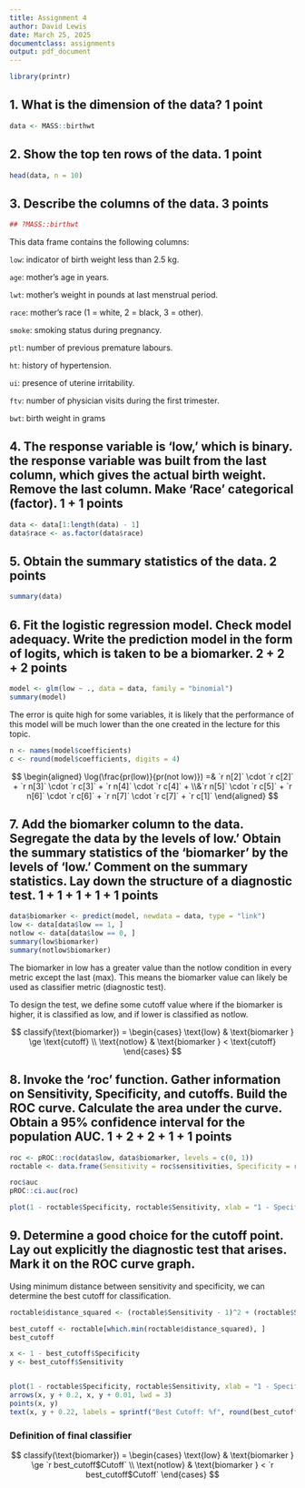 ```yaml
---
title: Assignment 4
author: David Lewis
date: March 25, 2025 
documentclass: assignments
output: pdf_document
---
```


```r
library(printr)
```

## 1. What is the dimension of the data? 1 point
```r
data <- MASS::birthwt
```

## 2. Show the top ten rows of the data. 1 point
```r
head(data, n = 10)
```

## 3. Describe the columns of the data. 3 points
```r
## ?MASS::birthwt
```

This data frame contains the following columns:

`low`:
indicator of birth weight less than 2.5 kg.

`age`:
mother's age in years.

`lwt`:
mother's weight in pounds at last menstrual period.

`race`:
mother's race (1 = white, 2 = black, 3 = other).

`smoke`:
smoking status during pregnancy.

`ptl`:
number of previous premature labours.

`ht`:
history of hypertension.

`ui`:
presence of uterine irritability.

`ftv`:
number of physician visits during the first trimester.

`bwt`:
birth weight in grams

## 4. The response variable is ‘low,’ which is binary. the response variable was built from the last column, which gives the actual birth weight. Remove the last column. Make ‘Race’ categorical (factor). 1 + 1 points
```r
data <- data[1:length(data) - 1]
data$race <- as.factor(data$race)
```

## 5. Obtain the summary statistics of the data. 2 points
```r
summary(data)
```

## 6. Fit the logistic regression model. Check model adequacy. Write the prediction model in the form of logits, which is taken to be a biomarker. 2 + 2 + 2 points
```r
model <- glm(low ~ ., data = data, family = "binomial")
summary(model)
```
The error is quite high for some variables, it is likely that the performance of this model will be much lower than the one created in the lecture for this topic.

```r
n <- names(model$coefficients)
c <- round(model$coefficients, digits = 4)
```

$$
\begin{aligned}
\log(\frac{pr(low)}{pr(not low)}) =&  `r n[2]` \cdot `r c[2]` + `r n[3]` \cdot `r c[3]`  + `r n[4]` \cdot `r c[4]` + \\&`r n[5]` \cdot `r c[5]`  + `r n[6]` \cdot `r c[6]`  + `r n[7]` \cdot `r c[7]`  + `r c[1]`
\end{aligned}
$$


## 7. Add the biomarker column to the data. Segregate the data by the levels of low.’ Obtain the summary statistics of the ‘biomarker’ by the levels of ‘low.’ Comment on the summary statistics. Lay down the structure of a diagnostic test. 1 + 1 + 1 + 1 + 1 points
```r
data$biomarker <- predict(model, newdata = data, type = "link")
low <- data[data$low == 1, ]
notlow <- data[data$low == 0, ]
summary(low$biomarker)
summary(notlow$biomarker)
```

The biomarker in low has a greater value than the notlow condition in every metric except the last (max). This means the biomarker value can likely be used as classifier metric (diagnostic test). 

To design the test, we define some cutoff value where if the biomarker is higher, it is classified as low, and if lower is classified as notlow.

$$
classify(\text{biomarker}) = \begin{cases}
    \text{low} & \text{biomarker } \ge \text{cutoff} \\
    \text{notlow} & \text{biomarker } < \text{cutoff}
\end{cases}
$$

## 8. Invoke the ‘roc’ function. Gather information on Sensitivity, Specificity, and cutoffs. Build the ROC curve. Calculate the area under the curve. Obtain a 95% confidence interval for the population AUC. 1 + 2 + 2 + 1 + 1 points

```r
roc <- pROC::roc(data$low, data$biomarker, levels = c(0, 1))
roctable <- data.frame(Sensitivity = roc$sensitivities, Specificity = roc$specificities, Cutoff = roc$thresholds)

roc$auc
pROC::ci.auc(roc)
```

```r
plot(1 - roctable$Specificity, roctable$Sensitivity, xlab = "1 - Specificity", ylab = "Sensitivity", type = "l", col = "red", main = "ROC Curve of Low biomarker threshold")
```

## 9. Determine a good choice for the cutoff point. Lay out explicitly the diagnostic test that arises. Mark it on the ROC curve graph.


Using minimum distance between sensitivity and specificity, we can determine the best cutoff for classification.

```r
roctable$distance_squared <- (roctable$Sensitivity - 1)^2 + (roctable$Specificity - 1)^2

best_cutoff <- roctable[which.min(roctable$distance_squared), ]
best_cutoff

x <- 1 - best_cutoff$Specificity
y <- best_cutoff$Sensitivity


plot(1 - roctable$Specificity, roctable$Sensitivity, xlab = "1 - Specificity", ylab = "Sensitivity", type = "l", col = "red", main = "ROC Curve of Low biomarker threshold")
arrows(x, y + 0.2, x, y + 0.01, lwd = 3)
points(x, y)
text(x, y + 0.22, labels = sprintf("Best Cutoff: %f", round(best_cutoff$Cutoff, digits = 4)))
```


### Definition of final classifier

$$
classify(\text{biomarker}) = \begin{cases}
    \text{low} & \text{biomarker } \ge  `r best_cutoff$Cutoff` \\
    \text{notlow} & \text{biomarker } < `r best_cutoff$Cutoff`
\end{cases}
$$